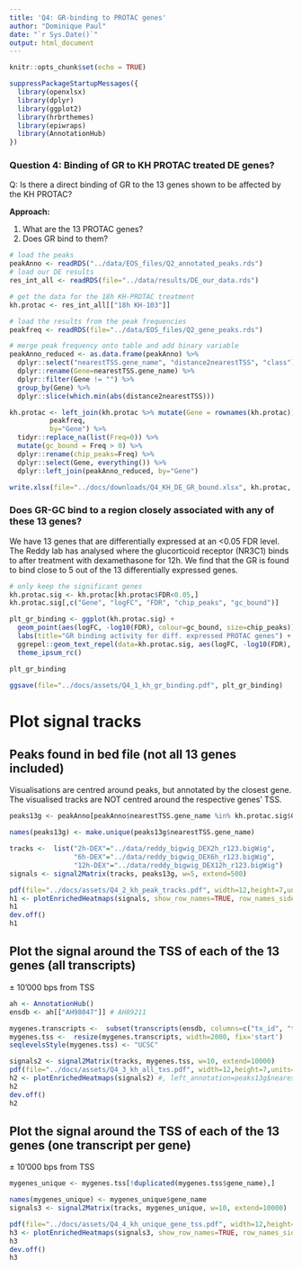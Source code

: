 ```yaml
---
title: 'Q4: GR-binding to PROTAC genes'
author: "Dominique Paul"
date: "`r Sys.Date()`"
output: html_document
---
```


```r
knitr::opts_chunk$set(echo = TRUE)

suppressPackageStartupMessages({
  library(openxlsx)
  library(dplyr)
  library(ggplot2)
  library(hrbrthemes)
  library(epiwraps)
  library(AnnotationHub)
})
```

### Question 4: Binding of GR to KH PROTAC treated DE genes?

Q: Is there a direct binding of GR to the 13 genes shown to be affected by the KH PROTAC?

**Approach:** 

1. What are the 13 PROTAC genes?
1. Does GR bind to them?


```r
# load the peaks
peakAnno <- readRDS("../data/EOS_files/Q2_annotated_peaks.rds")
# load our DE results
res_int_all <- readRDS(file="../data/results/DE_our_data.rds")

# get the data for the 18h KH-PROTAC treatment
kh.protac <- res_int_all[["18h KH-103"]]

# load the results from the peak frequencies
peakfreq <- readRDS(file="../data/EOS_files/Q2_gene_peaks.rds")

# merge peak frequency onto table and add binary variable
peakAnno_reduced <- as.data.frame(peakAnno) %>% 
  dplyr::select("nearestTSS.gene_name", "distance2nearestTSS", "class") %>% 
  dplyr::rename(Gene=nearestTSS.gene_name) %>%
  dplyr::filter(Gene != "") %>%
  group_by(Gene) %>%
  dplyr::slice(which.min(abs(distance2nearestTSS)))

kh.protac <- left_join(kh.protac %>% mutate(Gene = rownames(kh.protac)), 
          peakfreq,
          by="Gene") %>%
  tidyr::replace_na(list(Freq=0)) %>%
  mutate(gc_bound = Freq > 0) %>%
  dplyr::rename(chip_peaks=Freq) %>% 
  dplyr::select(Gene, everything()) %>%
  dplyr::left_join(peakAnno_reduced, by="Gene")

write.xlsx(file="../docs/downloads/Q4_KH_DE_GR_bound.xlsx", kh.protac, rowNames=TRUE)
```

### Does GR-GC bind to a region closely associated with any of these 13 genes?

We have 13 genes that are differentially expressed at an <0.05 FDR level. The Reddy lab has analysed where the glucorticoid receptor (NR3C1) binds to after treatment with dexamethasone for 12h. We find that the GR is found to bind close to 5 out of the 13 differentially expressed genes.

```r
# only keep the significant genes
kh.protac.sig <- kh.protac[kh.protac$FDR<0.05,]
kh.protac.sig[,c("Gene", "logFC", "FDR", "chip_peaks", "gc_bound")]
```

```r
plt_gr_binding <- ggplot(kh.protac.sig) +
  geom_point(aes(logFC, -log10(FDR), colour=gc_bound, size=chip_peaks)) +
  labs(title="GR binding activity for diff. expressed PROTAC genes") +
  ggrepel::geom_text_repel(data=kh.protac.sig, aes(logFC, -log10(FDR), label=Gene, size=1)) +
  theme_ipsum_rc()

plt_gr_binding

ggsave(file="../docs/assets/Q4_1_kh_gr_binding.pdf", plt_gr_binding)
```

# Plot signal tracks 

## Peaks found in bed file (not all 13 genes included)

Visualisations are centred around peaks, but annotated by the closest gene. The visualised tracks are NOT centred around the respective genes' TSS.

```r
peaks13g <- peakAnno[peakAnno$nearestTSS.gene_name %in% kh.protac.sig$Gene,]

names(peaks13g) <- make.unique(peaks13g$nearestTSS.gene_name)

tracks <-  list("2h-DEX"="../data/reddy_bigwig_DEX2h_r123.bigWig",
                "6h-DEX"="../data/reddy_bigwig_DEX6h_r123.bigWig",
                "12h-DEX"="../data/reddy_bigwig_DEX12h_r123.bigWig")
signals <- signal2Matrix(tracks, peaks13g, w=5, extend=500)

pdf(file="../docs/assets/Q4_2_kh_peak_tracks.pdf", width=12,height=7,units="in",res=1200)
h1 <- plotEnrichedHeatmaps(signals, show_row_names=TRUE, row_names_side="left", row_order=order(rownames(signals[["2h-DEX"]]))) #, left_annotation=peaks13g$nearestTSS.gene_name)#, width=unit(12, "cm"))
h1
dev.off()
h1
```

## Plot the signal around the TSS of each of the 13 genes (all transcripts)

± 10'000 bps from TSS

```r
ah <- AnnotationHub()
ensdb <- ah[["AH98047"]] # AH89211

mygenes.transcripts <-  subset(transcripts(ensdb, columns=c("tx_id", "tx_name", "tx_biotype", "tx_support_level", "gene_id","gene_name")), gene_name %in% kh.protac.sig$Gene)
mygenes.tss <-  resize(mygenes.transcripts, width=2000, fix='start')
seqlevelsStyle(mygenes.tss) <- "UCSC"

signals2 <- signal2Matrix(tracks, mygenes.tss, w=10, extend=10000)
pdf(file="../docs/assets/Q4_3_kh_all_txs.pdf", width=12,height=7,units="in",res=1200)
h2 <- plotEnrichedHeatmaps(signals2) #, left_annotation=peaks13g$nearestTSS.gene_name)#, width=unit(12, "cm"))
h2
dev.off()
h2
```


## Plot the signal around the TSS of each of the 13 genes (one transcript per gene)

± 10'000 bps from TSS

```r
mygenes_unique <- mygenes.tss[!duplicated(mygenes.tss$gene_name),]

names(mygenes_unique) <- mygenes_unique$gene_name
signals3 <- signal2Matrix(tracks, mygenes_unique, w=10, extend=10000)

pdf(file="../docs/assets/Q4_4_kh_unique_gene_tss.pdf", width=12,height=7,units="in",res=1200)
h3 <- plotEnrichedHeatmaps(signals3, show_row_names=TRUE, row_names_side="left", row_order=order(rownames(signals3[["2h-DEX"]]))) 
h3
dev.off()
h3
```

